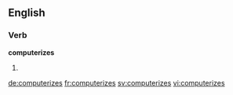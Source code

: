 
==English==

===Verb===
'''computerizes'''

# {{en-third-person singular of|computerize}}

[[de:computerizes]]
[[fr:computerizes]]
[[sv:computerizes]]
[[vi:computerizes]]